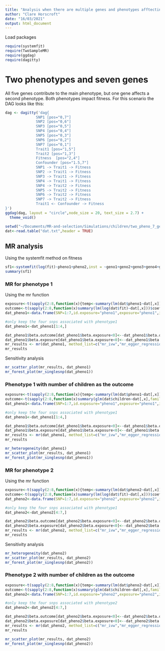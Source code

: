 ```yaml
---
title: "Analysis when there are multiple genes and phenotypes afftecting fitness"
author: "Clare Horscroft"
date: "16/03/2021"
output: html_document
---
```


Load packages
```r
require(systemfit)
require(TwoSampleMR)
require(ggdag)
require(dagitty)
```

# Two phenotypes and seven genes

All five genes contribute to the main phenotype, but one gene affects a second phenotype.
Both phenotypes impact fitness.
For this scenario the DAG looks like this:
```r
dag <- dagitty('dag{
              SNP1 [pos="0,7"]
              SNP2 [pos="0,6"]
              SNP3 [pos="0,5"]  
              SNP4 [pos="0,4"]
              SNP5 [pos="0,3"]
              SNP6 [pos="0,2"]
              SNP7 [pos="0,1"]
              Trait1 [pos="1,5"]
              Trait2 [pos="1,3"]
              Fitness  [pos="2,4"]
              Confounder [pos="1.5,7"]
              SNP1 -> Trait1 -> Fitness
              SNP2 -> Trait1 -> Fitness
              SNP3 -> Trait1 -> Fitness
              SNP4 -> Trait1 -> Fitness
              SNP4 -> Trait2 -> Fitness
              SNP5 -> Trait2 -> Fitness
              SNP6 -> Trait2 -> Fitness
              SNP7 -> Trait2 -> Fitness
              Trait1 <- Confounder -> Fitness
}')
ggdag(dag, layout = "circle",node_size = 20, text_size = 2.7) +
  theme_void()
```

```r
setwd("~/Documents/MR-and-selection/Simulations/children/two_pheno_7_gene/")
dat<-read.table("dat.txt",header = TRUE)
```

## MR analysis

Using the systemfit method on fitness
```r
sf1<-systemfit(log(fit)~pheno1+pheno2,inst = ~geno1+geno2+geno3+geno4+geno5+geno6+geno7,method = "2SLS",data=dat)
summary(sf1)
```

### MR for phenotype 1

Using the mr function
```r
exposure<-t(sapply(2:8,function(x){temp<-summary(lm(dat$pheno1~dat[,x]));c(temp$coefficients[2,c(1,2)],fstatistic=temp$fstatistic[1],rsquared=temp$r.squared)}))
outcome<-t(sapply(2:8,function(x)summary(lm(log(dat$fit)~dat[,x]))$coefficients[2,c(1,2)]))
dat_pheno1<-data.frame(SNP=1:7,id.exposure="pheno1",exposure="pheno1",id.outcome="fit",outcome="fit",beta.exposure=exposure[,1],se.exposure=exposure[,2],beta.outcome=outcome[,1],se.outcome=outcome[,2],mr_keep=TRUE)

#only keep the four snps associated with phenotype1
dat_pheno1<-dat_pheno1[1:4,]

dat_pheno1$beta.outcome[dat_pheno1$beta.exposure<0]<--dat_pheno1$beta.outcome[dat_pheno1$beta.exposure<0]
dat_pheno1$beta.exposure[dat_pheno1$beta.exposure<0]<--dat_pheno1$beta.exposure[dat_pheno1$beta.exposure<0]
mr_results <- mr(dat_pheno1, method_list=c("mr_ivw","mr_egger_regression","mr_weighted_median", "mr_weighted_mode"))
mr_results
```


Sensitivity analysis
```r
mr_scatter_plot(mr_results, dat_pheno1)
mr_forest_plot(mr_singlesnp(dat_pheno1))
```


### Phenotype 1 with number of children as the outcome

```r
exposure<-t(sapply(2:8,function(x){temp<-summary(lm(dat$pheno1~dat[,x]));c(temp$coefficients[2,c(1,2)],fstatistic=temp$fstatistic[1],rsquared=temp$r.squared)}))
outcome<-t(sapply(2:8,function(x)summary(glm(dat$children~dat[,x],family = poisson()))$coefficients[2,c(1,2)]))
dat_pheno1<-data.frame(SNP=1:7,id.exposure="pheno1",exposure="pheno1",id.outcome="child",outcome="child",beta.exposure=exposure[,1],se.exposure=exposure[,2],beta.outcome=outcome[,1],se.outcome=outcome[,2],mr_keep=TRUE)

#only keep the four snps associated with phenotype1
dat_pheno1<-dat_pheno1[1:4,]

dat_pheno1$beta.outcome[dat_pheno1$beta.exposure<0]<--dat_pheno1$beta.outcome[dat_pheno1$beta.exposure<0]
dat_pheno1$beta.exposure[dat_pheno1$beta.exposure<0]<--dat_pheno1$beta.exposure[dat_pheno1$beta.exposure<0]
mr_results <- mr(dat_pheno1, method_list=c("mr_ivw","mr_egger_regression","mr_weighted_median", "mr_weighted_mode"))
mr_results
```

```r
mr_heterogeneity(dat_pheno1)
mr_scatter_plot(mr_results, dat_pheno1)
mr_forest_plot(mr_singlesnp(dat_pheno1))
```

### MR for phenotype 2

Using the mr function
```r
exposure<-t(sapply(2:8,function(x){temp<-summary(lm(dat$pheno2~dat[,x]));c(temp$coefficients[2,c(1,2)],fstatistic=temp$fstatistic[1],rsquared=temp$r.squared)}))
outcome<-t(sapply(2:8,function(x)summary(lm(log(dat$fit)~dat[,x]))$coefficients[2,c(1,2)]))
dat_pheno2<-data.frame(SNP=1:7,id.exposure="pheno2",exposure="pheno2",id.outcome="fit",outcome="fit",beta.exposure=exposure[,1],se.exposure=exposure[,2],beta.outcome=outcome[,1],se.outcome=outcome[,2],mr_keep=TRUE)

#only keep the four snps associated with phenotype1
dat_pheno2<-dat_pheno2[4:7,]

dat_pheno2$beta.outcome[dat_pheno2$beta.exposure<0]<--dat_pheno2$beta.outcome[dat_pheno2$beta.exposure<0]
dat_pheno2$beta.exposure[dat_pheno2$beta.exposure<0]<--dat_pheno2$beta.exposure[dat_pheno2$beta.exposure<0]
mr_results <- mr(dat_pheno2, method_list=c("mr_ivw","mr_egger_regression","mr_weighted_median", "mr_weighted_mode"))
mr_results
```


Sensitivity analysis
```r
mr_heterogeneity(dat_pheno2)
mr_scatter_plot(mr_results, dat_pheno2)
mr_forest_plot(mr_singlesnp(dat_pheno2))
```


### Phenotype 2 with number of children as the outcome

```r
exposure<-t(sapply(2:8,function(x){temp<-summary(lm(dat$pheno2~dat[,x]));c(temp$coefficients[2,c(1,2)],fstatistic=temp$fstatistic[1],rsquared=temp$r.squared)}))
outcome<-t(sapply(2:8,function(x)summary(glm(dat$children~dat[,x],family = poisson()))$coefficients[2,c(1,2)]))
dat_pheno2<-data.frame(SNP=1:7,id.exposure="pheno2",exposure="pheno2",id.outcome="child",outcome="child",beta.exposure=exposure[,1],se.exposure=exposure[,2],beta.outcome=outcome[,1],se.outcome=outcome[,2],mr_keep=TRUE)

#only keep the four snps associated with phenotype2
dat_pheno2<-dat_pheno2[4:7,]

dat_pheno2$beta.outcome[dat_pheno2$beta.exposure<0]<--dat_pheno2$beta.outcome[dat_pheno2$beta.exposure<0]
dat_pheno2$beta.exposure[dat_pheno2$beta.exposure<0]<--dat_pheno2$beta.exposure[dat_pheno2$beta.exposure<0]
mr_results <- mr(dat_pheno2, method_list=c("mr_ivw","mr_egger_regression","mr_weighted_median", "mr_weighted_mode"))
mr_results
```

```r
mr_scatter_plot(mr_results, dat_pheno2)
mr_forest_plot(mr_singlesnp(dat_pheno2))
```
